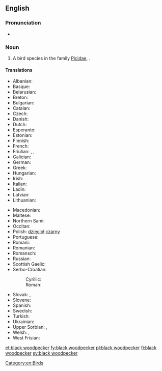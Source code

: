 ==English==
{{rfi}}
{{wikipedia}}
{{wikispecies|Dryocopus martius}}
===Pronunciation===
* {{IPA|/ˈblækˈwʊdpɛkə(ɹ)/|lang=en}}

===Noun===
{{en-noun|head=[[black]] [[woodpecker]]}}

# A bird species in the family [[Picidae]], {{taxlink|Dryocopus martius|species}}.

====Translations====
{{trans-top|''Dryocopus martius''}}
* Albanian: {{t|sq|qukapiku i zi}}
* Basque: {{t|eu|okil beltz}}
* Belarusian: {{t|be|жауна}}
* Breton: {{t|br|speg du}}
* Bulgarian: {{t|bg|черен кълвач|tr=čeren k"lvač}}
* Catalan: {{t|ca|picot negre}}
* Czech: {{t|cs|datel}}
* Danish: {{t|da|sortspætte|c}}
* Dutch: {{t|nl|zwarte specht|m}}
* Esperanto: {{t|eo|nigra pego}}
* Estonian: {{t|et|musträhn}}
* Finnish: {{t+|fi|palokärki}}
* French: {{t+|fr|pic noir}}
* Friulian: {{t|fur|pic neri}}, {{t|fur|pic}}, {{t|fur|picot}}
* Galician: {{t|gl|peto}}
* German: {{t+|de|Schwarzspecht}}
* Greek: {{t|el|μαυροτσικλιτάρα}}
* Hungarian: {{t|hu|fekete harkály}}
* Irish: {{t|ga|cnagaire dubh}}
* Italian: {{t|it|picchio nero|m}}
* Ladin: {{t|lld|becalen fosch}}
* Latvian: {{t|lv|melnā dzilna}}
* Lithuanian: {{t|lt|juodoji meleta}}
{{trans-mid}}
* Macedonian: {{t|mk|црн клукаjдрвец|tr=crn klukajdrvec}}
* Maltese: {{t|mt|bulebbiet aħdar}}
* Northern Sami: {{t|se|ruovddagas}}
* Occitan: {{t|oc|pic negre}}
* Polish: [[dzięcioł]] [[czarny]] {{g|m}}
* Portuguese: {{t|pt|peto preto}}
* Romani: {{t|rom|kalo-chuplitari|m}} {{t|rom|kali-chiplitarka|f}}
* Romanian: {{t|ro|ciocănitoare neagră}}
* Romansch: {{t|rm|pitgalain nair}}
* Russian: {{t+|ru|желна|tr=želna}}
* Scottish Gaelic: {{t|gd|cnag dhubh}}
* Serbo-Croatian:
*: Cyrillic: {{t|sh|црна жуна|sc=Cyrl}}
*: Roman: {{t|sh|crna žuna|sc=Latn}}
* Slovak: {{t|sk|ďateľ čierny}}, {{t|sk|tesár čierny}}
* Slovene: {{t|sl|črna žolna}}
* Spanish: {{t|es|pito negro|m}}
* Swedish: {{t+|sv|spillkråka|c}}
* Turkish: {{t+|tr|kara ağaçkakan}}
* Ukrainian: {{t|uk|жовна|tr=žovna}}
* Upper Sorbian: {{t|hsb|čorny dypornak}}, {{t|hsb|čorny dypak}}
* Welsh: {{t|cy|cnocell ddu}}, {{t|cy|coblyn du}}
* West Frisian: {{t|fy|swarte spjocht}}
{{trans-bottom}}

[[Category:en:Birds]]

[[et:black woodpecker]]
[[fy:black woodpecker]]
[[pl:black woodpecker]]
[[fi:black woodpecker]]
[[sv:black woodpecker]]